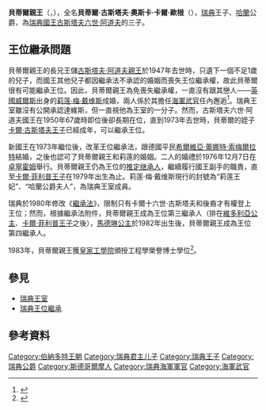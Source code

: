 {{Infobox royalty
| image = Prins Bertil 1934.jpg
| imagecaption =
| name = 貝蒂爾親王
| title = 哈蘭公爵
| full name = Bertil Gustaf Oskar Carl Eugén
| title = ''HRH'' The Duke of Halland<br /> Prince Bertil of Sweden
| birth_date = {{Birth date|1912|2|28|df=yes}}
| birth_place = {{SWE}}[[斯德哥爾摩王宮|斯德哥爾摩王宮]]
| death_date  ={{death date and age|1997|1|5|1912|2|28|df=y}}
| death_place = {{SWE}}[[斯德哥爾摩|斯德哥爾摩]][[動物園島|動物園島]]Villa Solbacken
| nationality=
| father = [[古斯塔夫六世·阿道夫|古斯塔夫六世·阿道夫]]
| mother = [[康诺的瑪嘉烈公主|康诺的瑪嘉烈公主]]
| house = [[貝爾納多特王朝|貝爾納多特王朝]]
| spouse = [[莉莲·梅·戴维斯|莉莲·梅·戴维斯]]
}}
'''貝蒂爾親王'''（{{lang-sv|Prins Bertil}}，{{bd|1912年|2月28日|1997年|1月5日}}），全名'''貝蒂爾·古斯塔夫·奧斯卡·卡爾·歐根'''（{{lang-sv|Bertil Gustaf Oskar Carl Eugén}}），[[瑞典|瑞典]]王子、[[哈蘭|哈蘭]]公爵，為[[瑞典國王|瑞典國王]][[古斯塔夫六世·阿道夫|古斯塔夫六世·阿道夫]]的三子。

== 王位繼承問題 ==
貝蒂爾親王的長兄王儲[[古斯塔夫·阿道夫親王|古斯塔夫·阿道夫親王]]於1947年去世時，只遺下一個不足1歲的兒子，而國王其他兒子都因繼承法不承認的婚姻而喪失王位繼承權，故此貝蒂爾很有可能繼承王位。因此，貝蒂爾親王為免喪失繼承權，一直沒有跟其戀人——[[英國|英國]][[威爾斯|威爾斯]]出身的[[莉莲·梅·戴维斯|莉莲·梅·戴维斯]]成婚，兩人係於其擔任{{Link-en|瑞典駐英國大使館|Embassy of Sweden, London}}[[瑞典海軍|海軍]][[海軍武官|武官]]任內邂逅<ref name="Swedish Royal Court">{{Cite web |script-title=en:Prince Bertil (1912-97) |publisher={{lang|en|{{Link-sv|瑞典王室|Svenska kungafamiljen|Swedish Royal Court}}}} |url=http://www.kungahuset.se/royalcourt/royalfamily/thebernadottedynasty/princebertil.4.164e81b015607465dc12f8b.html |archiveurl=https://archive.is/20180109080008/http://www.kungahuset.se/royalcourt/royalfamily/thebernadottedynasty/princebertil.4.164e81b015607465dc12f8b.html |archivedate=2018-01-09 |access-date=2018-01-09 |dead-url=no }}</ref>。瑞典王室雖沒有公開承認達維斯，但一直視他為王室的一分子。然而，古斯塔夫六世·阿道夫國王在1950年67歲時即位後卻長期在位，直到1973年去世時，貝蒂爾的姪子[[卡爾十六世·古斯塔夫|卡爾·古斯塔夫王子]]已經成年，可以繼承王位。

新國王在1973年繼位後，改革王位繼承法，跟德國平民[[希爾維亞王后|希爾維亞·蕾娜特·索梅爾拉特]]結婚，之後也認可了貝蒂爾親王和莉莲的婚姻。二人的婚禮於1976年12月7日在[[卓寧霍姆|卓寧霍姆]]舉行。貝蒂爾親王仍為王位的[[推定继承人|推定继承人]]，繼續履行國王副手的職責，直至[[卡爾·菲利普王子_(瑞典)|卡爾·菲利普王子]]在1979年出生為止。莉莲·梅·戴维斯現行的封號為“莉莲王妃”、“哈蘭公爵夫人”，為瑞典王室成員。

瑞典於1980年修改《[[瑞典繼承法|繼承法]]》，限制只有卡爾十六世·古斯塔夫和後裔才有權登上王位；然而，根據繼承法附件，貝蒂爾親王成為王位第三繼承人（排在[[維多利亞_(瑞典)|維多利亞公主]]、[[卡爾·菲利普王子_(瑞典)|卡爾·菲利普王子]]之後），[[马德琳公主_(瑞典)|馬德琳公主]]於1982年出生後，貝蒂爾親王成為王位第四繼承人。

1983年，貝蒂爾親王獲[[皇家工學院|皇家工學院]]頒授工程學榮譽博士學位<ref>{{Cite web |url=http://www.kth.se/om/fame/hedersdoktorer/hedersdoktorer-1944-2009-1.3974 |title=KTH:Hedersdoktorer 1944-2009 |access-date=2010-04-24 |archive-date=2011-10-24 |archive-url=https://web.archive.org/web/20111024222513/http://www.kth.se/om/fame/hedersdoktorer/hedersdoktorer-1944-2009-1.3974 |dead-url=yes }}</ref>。

== 參見 ==
* [[瑞典王室|瑞典王室]]
* [[瑞典王位繼承|瑞典王位繼承]]

== 參考資料 ==
{{reflist}}

{{DEFAULTSORT:Bertil av Halland, Duke, Prince}}

[[Category:伯納多特王朝|Category:伯納多特王朝]]
[[Category:瑞典君主儿子|Category:瑞典君主儿子]]
[[Category:瑞典王子|Category:瑞典王子]]
[[Category:瑞典公爵|Category:瑞典公爵]]
[[Category:斯德哥爾摩人|Category:斯德哥爾摩人]]
[[Category:瑞典海軍軍官|Category:瑞典海軍軍官]]
[[Category:海軍武官|Category:海軍武官]]